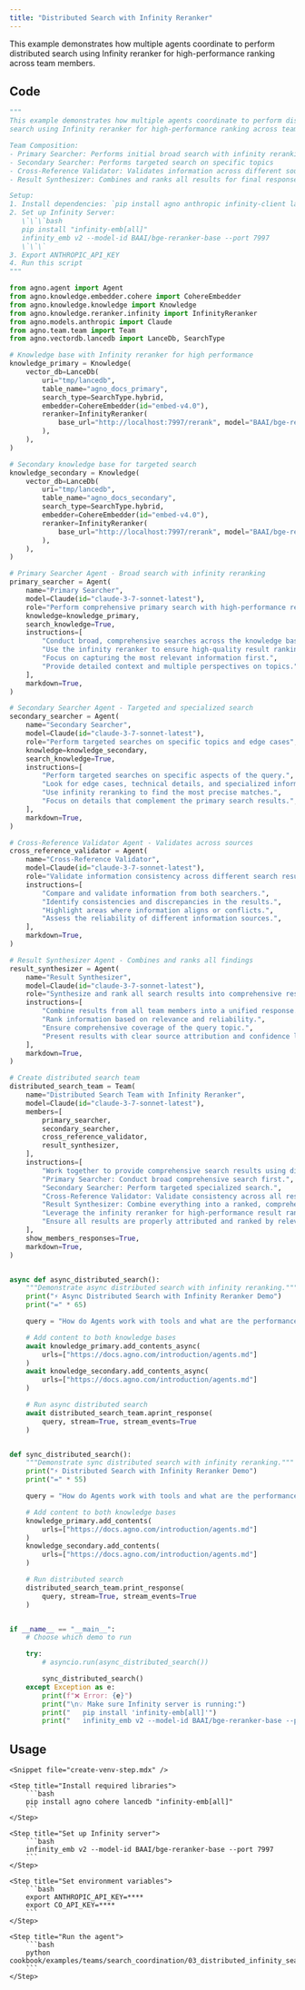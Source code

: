```yaml
---
title: "Distributed Search with Infinity Reranker"
---
```


This example demonstrates how multiple agents coordinate to perform distributed search using Infinity reranker for high-performance ranking across team members.

## Code

```python cookbook/examples/teams/search_coordination/03_distributed_infinity_search.py
"""
This example demonstrates how multiple agents coordinate to perform distributed
search using Infinity reranker for high-performance ranking across team members.

Team Composition:
- Primary Searcher: Performs initial broad search with infinity reranking
- Secondary Searcher: Performs targeted search on specific topics
- Cross-Reference Validator: Validates information across different sources
- Result Synthesizer: Combines and ranks all results for final response

Setup:
1. Install dependencies: `pip install agno anthropic infinity-client lancedb`
2. Set up Infinity Server:
   \`\`\`bash
   pip install "infinity-emb[all]"
   infinity_emb v2 --model-id BAAI/bge-reranker-base --port 7997
   \`\`\`
3. Export ANTHROPIC_API_KEY
4. Run this script
"""

from agno.agent import Agent
from agno.knowledge.embedder.cohere import CohereEmbedder
from agno.knowledge.knowledge import Knowledge
from agno.knowledge.reranker.infinity import InfinityReranker
from agno.models.anthropic import Claude
from agno.team.team import Team
from agno.vectordb.lancedb import LanceDb, SearchType

# Knowledge base with Infinity reranker for high performance
knowledge_primary = Knowledge(
    vector_db=LanceDb(
        uri="tmp/lancedb",
        table_name="agno_docs_primary",
        search_type=SearchType.hybrid,
        embedder=CohereEmbedder(id="embed-v4.0"),
        reranker=InfinityReranker(
            base_url="http://localhost:7997/rerank", model="BAAI/bge-reranker-base"
        ),
    ),
)

# Secondary knowledge base for targeted search
knowledge_secondary = Knowledge(
    vector_db=LanceDb(
        uri="tmp/lancedb",
        table_name="agno_docs_secondary",
        search_type=SearchType.hybrid,
        embedder=CohereEmbedder(id="embed-v4.0"),
        reranker=InfinityReranker(
            base_url="http://localhost:7997/rerank", model="BAAI/bge-reranker-base"
        ),
    ),
)

# Primary Searcher Agent - Broad search with infinity reranking
primary_searcher = Agent(
    name="Primary Searcher",
    model=Claude(id="claude-3-7-sonnet-latest"),
    role="Perform comprehensive primary search with high-performance reranking",
    knowledge=knowledge_primary,
    search_knowledge=True,
    instructions=[
        "Conduct broad, comprehensive searches across the knowledge base.",
        "Use the infinity reranker to ensure high-quality result ranking.",
        "Focus on capturing the most relevant information first.",
        "Provide detailed context and multiple perspectives on topics.",
    ],
    markdown=True,
)

# Secondary Searcher Agent - Targeted and specialized search
secondary_searcher = Agent(
    name="Secondary Searcher",
    model=Claude(id="claude-3-7-sonnet-latest"),
    role="Perform targeted searches on specific topics and edge cases",
    knowledge=knowledge_secondary,
    search_knowledge=True,
    instructions=[
        "Perform targeted searches on specific aspects of the query.",
        "Look for edge cases, technical details, and specialized information.",
        "Use infinity reranking to find the most precise matches.",
        "Focus on details that complement the primary search results.",
    ],
    markdown=True,
)

# Cross-Reference Validator Agent - Validates across sources
cross_reference_validator = Agent(
    name="Cross-Reference Validator",
    model=Claude(id="claude-3-7-sonnet-latest"),
    role="Validate information consistency across different search results",
    instructions=[
        "Compare and validate information from both searchers.",
        "Identify consistencies and discrepancies in the results.",
        "Highlight areas where information aligns or conflicts.",
        "Assess the reliability of different information sources.",
    ],
    markdown=True,
)

# Result Synthesizer Agent - Combines and ranks all findings
result_synthesizer = Agent(
    name="Result Synthesizer",
    model=Claude(id="claude-3-7-sonnet-latest"),
    role="Synthesize and rank all search results into comprehensive response",
    instructions=[
        "Combine results from all team members into a unified response.",
        "Rank information based on relevance and reliability.",
        "Ensure comprehensive coverage of the query topic.",
        "Present results with clear source attribution and confidence levels.",
    ],
    markdown=True,
)

# Create distributed search team
distributed_search_team = Team(
    name="Distributed Search Team with Infinity Reranker",
    model=Claude(id="claude-3-7-sonnet-latest"),
    members=[
        primary_searcher,
        secondary_searcher,
        cross_reference_validator,
        result_synthesizer,
    ],
    instructions=[
        "Work together to provide comprehensive search results using distributed processing.",
        "Primary Searcher: Conduct broad comprehensive search first.",
        "Secondary Searcher: Perform targeted specialized search.",
        "Cross-Reference Validator: Validate consistency across all results.",
        "Result Synthesizer: Combine everything into a ranked, comprehensive response.",
        "Leverage the infinity reranker for high-performance result ranking.",
        "Ensure all results are properly attributed and ranked by relevance.",
    ],
    show_members_responses=True,
    markdown=True,
)


async def async_distributed_search():
    """Demonstrate async distributed search with infinity reranking."""
    print("⚡ Async Distributed Search with Infinity Reranker Demo")
    print("=" * 65)

    query = "How do Agents work with tools and what are the performance considerations?"

    # Add content to both knowledge bases
    await knowledge_primary.add_contents_async(
        urls=["https://docs.agno.com/introduction/agents.md"]
    )
    await knowledge_secondary.add_contents_async(
        urls=["https://docs.agno.com/introduction/agents.md"]
    )

    # Run async distributed search
    await distributed_search_team.aprint_response(
        query, stream=True, stream_events=True
    )


def sync_distributed_search():
    """Demonstrate sync distributed search with infinity reranking."""
    print("⚡ Distributed Search with Infinity Reranker Demo")
    print("=" * 55)

    query = "How do Agents work with tools and what are the performance considerations?"

    # Add content to both knowledge bases
    knowledge_primary.add_contents(
        urls=["https://docs.agno.com/introduction/agents.md"]
    )
    knowledge_secondary.add_contents(
        urls=["https://docs.agno.com/introduction/agents.md"]
    )

    # Run distributed search
    distributed_search_team.print_response(
        query, stream=True, stream_events=True
    )


if __name__ == "__main__":
    # Choose which demo to run

    try:
        # asyncio.run(async_distributed_search())

        sync_distributed_search()
    except Exception as e:
        print(f"❌ Error: {e}")
        print("\n💡 Make sure Infinity server is running:")
        print("   pip install 'infinity-emb[all]'")
        print("   infinity_emb v2 --model-id BAAI/bge-reranker-base --port 7997")
```

## Usage

<Steps>

    <Snippet file="create-venv-step.mdx" />

    <Step title="Install required libraries">
        ```bash
        pip install agno cohere lancedb "infinity-emb[all]"
        ```
    </Step>

    <Step title="Set up Infinity server">
        ```bash
        infinity_emb v2 --model-id BAAI/bge-reranker-base --port 7997
        ```
    </Step>

    <Step title="Set environment variables">
        ```bash
        export ANTHROPIC_API_KEY=****
        export CO_API_KEY=****
        ```
    </Step>

    <Step title="Run the agent">
        ```bash
        python cookbook/examples/teams/search_coordination/03_distributed_infinity_search.py
        ```
    </Step>

</Steps>